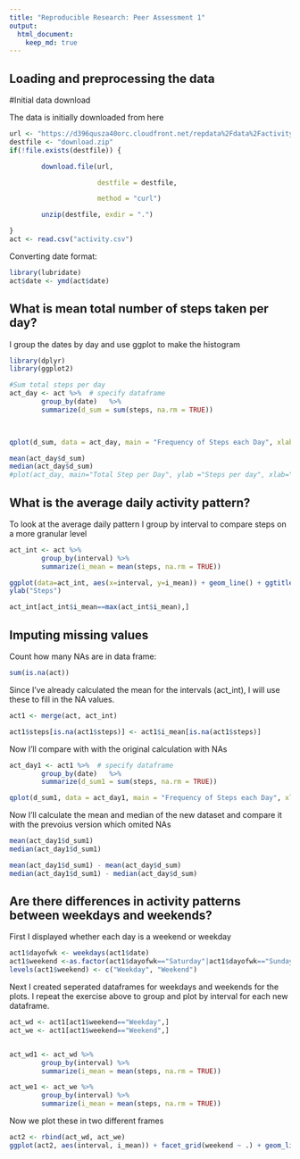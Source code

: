 ---
title: "Reproducible Research: Peer Assessment 1"
output: 
  html_document:
    keep_md: true
---


## Loading and preprocessing the data

#Initial data download

The data is initially downloaded from here
```{r, echo=TRUE}
url <- "https://d396qusza40orc.cloudfront.net/repdata%2Fdata%2Factivity.zip"
destfile <- "download.zip"
if(!file.exists(destfile)) {

        download.file(url, 

                      destfile = destfile, 

                      method = "curl")

        unzip(destfile, exdir = ".")

}
act <- read.csv("activity.csv")
```

Converting date format:
```{r, echo=TRUE}
library(lubridate)
act$date <- ymd(act$date)
```


## What is mean total number of steps taken per day?

I group the dates by day and use ggplot to make the histogram
```{r, echo=TRUE}
library(dplyr)
library(ggplot2)

#Sum total steps per day
act_day <- act %>%  # specify dataframe
        group_by(date)   %>%
        summarize(d_sum = sum(steps, na.rm = TRUE))


        
qplot(d_sum, data = act_day, main = "Frequency of Steps each Day", xlab = "Steps")

mean(act_day$d_sum)
median(act_day$d_sum)
#plot(act_day, main="Total Step per Day", ylab ="Steps per day", xlab="Date", lwd=5, col="red", abline(h=m))

```


## What is the average daily activity pattern?

To look at the average daily pattern I group by interval to compare steps on a more granular level
```{r, echo=TRUE}
act_int <- act %>%  
        group_by(interval) %>%  
        summarize(i_mean = mean(steps, na.rm = TRUE))

ggplot(data=act_int, aes(x=interval, y=i_mean)) + geom_line() + ggtitle("Steps Per Interval") +
ylab("Steps")

act_int[act_int$i_mean==max(act_int$i_mean),]
```

## Imputing missing values
Count how many NAs are in data frame:
```{r, echo=TRUE}
sum(is.na(act))
```

Since I've already calculated the mean for the intervals (act_int), I will use these to fill in the NA values.

```{r, echo=TRUE}
act1 <- merge(act, act_int)

act1$steps[is.na(act1$steps)] <- act1$i_mean[is.na(act1$steps)]
```

Now I'll compare with with the original calculation with NAs

```{r, echo=TRUE}
act_day1 <- act1 %>%  # specify dataframe
        group_by(date)   %>%
        summarize(d_sum1 = sum(steps, na.rm = TRUE))

qplot(d_sum1, data = act_day1, main = "Frequency of Steps each Day", xlab = "Steps")
```

Now I'll calculate the mean and median of the new dataset and compare it with the prevoius version which omited NAs
```{r, echo=TRUE}
mean(act_day1$d_sum1)
median(act_day1$d_sum1)

mean(act_day1$d_sum1) - mean(act_day$d_sum)
median(act_day1$d_sum1) - median(act_day$d_sum)
```


## Are there differences in activity patterns between weekdays and weekends?

First I displayed whether each day is a weekend or weekday
```{r, echo=TRUE}
act1$dayofwk <- weekdays(act1$date)
act1$weekend <-as.factor(act1$dayofwk=="Saturday"|act1$dayofwk=="Sunday")
levels(act1$weekend) <- c("Weekday", "Weekend")
```

Next I created seperated dataframes for weekdays and weekends for the plots.  I repeat the exercise above to group and plot by interval for each new dataframe.
```{r, echo=TRUE}
act_wd <- act1[act1$weekend=="Weekday",]
act_we <- act1[act1$weekend=="Weekend",]


act_wd1 <- act_wd %>%  
        group_by(interval) %>%  
        summarize(i_mean = mean(steps, na.rm = TRUE))

act_we1 <- act_we %>%  
        group_by(interval) %>%  
        summarize(i_mean = mean(steps, na.rm = TRUE))

```

Now we plot these in two different frames
```{r, echo=TRUE}
act2 <- rbind(act_wd, act_we)
ggplot(act2, aes(interval, i_mean)) + facet_grid(weekend ~ .) + geom_line() + ylab("Steps") + ggtitle("Weekday v. Weekend") 
```



